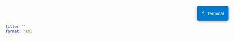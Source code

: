 ```yaml
---
title: ""
format: html
---
```


<div id="terminal-sidebar" class="terminal-sidebar hidden">
  <div class="sidebar-header">
    <h4>WSL Terminal</h4>
    <button id="close-terminal" class="close-btn">&times;</button>
  </div>
  <div class="terminal-container">
    <iframe 
      src="http://localhost:7681" 
      class="terminal-frame"
      id="terminal-iframe"
      title="Interactive Bash Terminal"
      sandbox="allow-same-origin allow-scripts allow-forms allow-pointer-lock allow-modals allow-popups"
      allow="clipboard-read; clipboard-write"
      frameborder="0">
    </iframe>
  </div>
</div>

<button id="toggle-terminal" class="terminal-toggle-btn">
  <span class="toggle-icon">⚡</span> Terminal
</button>

<style>
.terminal-sidebar {
  position: fixed;
  right: 0;
  top: 0;
  width: 400px;
  height: 100vh;
  background: #1e1e1e;
  border-left: 2px solid #333;
  z-index: 1000;
  transform: translateX(100%);
  transition: transform 0.3s ease-in-out;
  display: flex;
  flex-direction: column;
}

.terminal-sidebar.visible {
  transform: translateX(0);
}

.terminal-sidebar.hidden {
  transform: translateX(100%);
}

.sidebar-header {
  background: #2d2d2d;
  padding: 10px 15px;
  border-bottom: 1px solid #333;
  display: flex;
  justify-content: space-between;
  align-items: center;
}

.sidebar-header h4 {
  color: #fff;
  margin: 0;
  font-size: 14px;
}

.close-btn {
  background: none;
  border: none;
  color: #fff;
  font-size: 20px;
  cursor: pointer;
  padding: 0;
  width: 25px;
  height: 25px;
  display: flex;
  align-items: center;
  justify-content: center;
}

.close-btn:hover {
  background: #ff4444;
  border-radius: 3px;
}

.terminal-container {
  flex: 1;
  padding: 10px;
}

.terminal-frame {
  width: 100%;
  height: 100%;
  border: 1px solid #333;
  border-radius: 4px;
  background: #000;
}

.terminal-toggle-btn {
  position: fixed;
  right: 20px;
  top: 20px;
  background: #007acc;
  color: white;
  border: none;
  padding: 10px 15px;
  border-radius: 5px;
  cursor: pointer;
  z-index: 1001;
  font-size: 14px;
  display: flex;
  align-items: center;
  gap: 8px;
  box-shadow: 0 2px 10px rgba(0,0,0,0.3);
  transition: all 0.3s ease;
}

.terminal-toggle-btn:hover {
  background: #005999;
  transform: translateY(-1px);
  box-shadow: 0 4px 15px rgba(0,0,0,0.4);
}

.toggle-icon {
  font-size: 16px;
}

/* Responsive design */
@media (max-width: 768px) {
  .terminal-sidebar {
    width: 100vw;
  }
  
  .terminal-toggle-btn {
    right: 10px;
    top: 10px;
    padding: 8px 12px;
    font-size: 12px;
  }
}

/* Overlay for mobile */
.terminal-overlay {
  position: fixed;
  top: 0;
  left: 0;
  right: 0;
  bottom: 0;
  background: rgba(0,0,0,0.5);
  z-index: 999;
  display: none;
}

.terminal-overlay.visible {
  display: block;
}
</style>

<script>
document.addEventListener('DOMContentLoaded', function() {
  const sidebar = document.getElementById('terminal-sidebar');
  const toggleBtn = document.getElementById('toggle-terminal');
  const closeBtn = document.getElementById('close-terminal');
  const iframe = document.getElementById('terminal-iframe');
  
  // Create overlay for mobile
  const overlay = document.createElement('div');
  overlay.className = 'terminal-overlay';
  overlay.id = 'terminal-overlay';
  document.body.appendChild(overlay);
  
  function openSidebar() {
    sidebar.classList.remove('hidden');
    sidebar.classList.add('visible');
    
    // Show overlay on mobile
    if (window.innerWidth <= 768) {
      overlay.classList.add('visible');
    }
    
    // Focus terminal
    setTimeout(() => {
      iframe.focus();
      try {
        iframe.contentWindow.focus();
      } catch(e) {
        console.log('Cannot focus iframe content');
      }
    }, 300);
  }
  
  function closeSidebar() {
    sidebar.classList.remove('visible');
    sidebar.classList.add('hidden');
    overlay.classList.remove('visible');
  }
  
  // Toggle button click
  toggleBtn.addEventListener('click', function() {
    if (sidebar.classList.contains('visible')) {
      closeSidebar();
    } else {
      openSidebar();
    }
  });
  
  // Close button click
  closeBtn.addEventListener('click', closeSidebar);
  
  // Close on overlay click (mobile)
  overlay.addEventListener('click', closeSidebar);
  
  // Close on Escape key
  document.addEventListener('keydown', function(e) {
    if (e.key === 'Escape' && sidebar.classList.contains('visible')) {
      closeSidebar();
    }
  });
  
  // Handle window resize
  window.addEventListener('resize', function() {
    if (window.innerWidth > 768) {
      overlay.classList.remove('visible');
    }
  });
});
</script>
